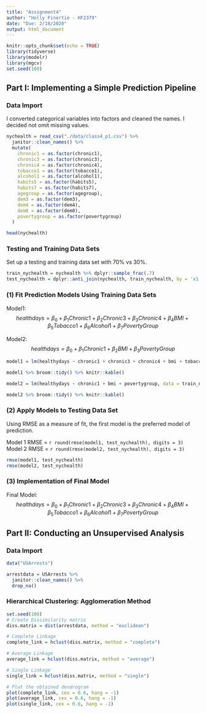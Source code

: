 ```yaml
---
title: "Assignment4"
author: "Holly Finertie - HF2379"
date: "Due: 2/18/2020"
output: html_document
---
```


```r
knitr::opts_chunk$set(echo = TRUE)
library(tidyverse)
library(modelr)
library(mgcv)
set.seed(100)
```

## Part I: Implementing a Simple Prediction Pipeline

### Data Import
I converted categorical variables into factors and cleaned the names. I decided not omit missing values. 

```r
nychealth = read_csv("./data/class4_p1.csv") %>% 
  janitor::clean_names() %>% 
  mutate(
    chronic1 = as.factor(chronic1), 
    chronic3 = as.factor(chronic3), 
    chronic4 = as.factor(chronic4), 
    tobacco1 = as.factor(tobacco1), 
    alcohol1 = as.factor(alcohol1), 
    habits5 = as.factor(habits5), 
    habits7 = as.factor(habits7), 
    agegroup = as.factor(agegroup),
    dem3 = as.factor(dem3),
    dem4 = as.factor(dem4), 
    dem8 = as.factor(dem8),
    povertygroup = as.factor(povertygroup)
  )

head(nychealth)
```


### Testing and Training Data Sets
Set up a testing and training data set with 70% vs 30%. 
```r
train_nychealth = nychealth %>% dplyr::sample_frac(.7)
test_nychealth = dplyr::anti_join(nychealth, train_nychealth, by = 'x1')
```

### (1) Fit Prediction Models Using Training Data Sets

Model1: $$ healthdays = \beta_0 + \beta_1 Chronic1 + \beta_2 Chronic3 + \beta_3 Chronic4 + \beta_4 BMI + \beta_5 Tobacco1 + \beta_6 Alcohol1 + \beta_7 PovertyGroup $$

Model2: $$ healthdays = \beta_0 + \beta_1 Chronic1 + \beta_2 BMI +  \beta_3 PovertyGroup $$
```r
model1 = lm(healthydays ~ chronic1 + chronic3 + chronic4 + bmi + tobacco1 + alcohol1 + povertygroup, data = train_nychealth)

model1 %>% broom::tidy() %>% knitr::kable()

model2 = lm(healthydays ~ chronic1 + bmi + povertygroup, data = train_nychealth)

model2 %>% broom::tidy() %>% knitr::kable()
```

### (2) Apply Models to Testing Data Set
Using RMSE as a measure of fit, the first model is the preferred model of prediction. 

Model 1 RMSE = `r round(rmse(model1, test_nychealth), digits = 3)`
Model 2 RMSE = `r round(rmse(model2, test_nychealth), digits = 3)`

```r
rmse(model1, test_nychealth)
rmse(model2, test_nychealth)
```

### (3) Implementation of Final Model 

Final Model: $$ healthdays = \beta_0 + \beta_1 Chronic1 + \beta_2 Chronic3 + \beta_3 Chronic4 + \beta_4 BMI + \beta_5 Tobacco1 + \beta_6 Alcohol1 + \beta_7 PovertyGroup $$


## Part II: Conducting an Unsupervised Analysis

### Data Import

```r
data("USArrests") 

arrestdata = USArrests %>% 
  janitor::clean_names() %>% 
  drop_na()
```

### Hierarchical Clustering: Agglomeration Method

```r
set.seed(100)
# Create Dissimilarity matrix
diss.matrix = dist(arrestdata, method = "euclidean")

# Complete Linkage
complete_link = hclust(diss.matrix, method = "complete")

# Average Linkage 
average_link = hclust(diss.matrix, method = "average")

# Single Linkage
single_link = hclust(diss.matrix, method = "single")

# Plot the obtained dendrogram
plot(complete_link, cex = 0.6, hang = -1)
plot(average_link, cex = 0.6, hang = -1)
plot(single_link, cex = 0.6, hang = -1)

```


